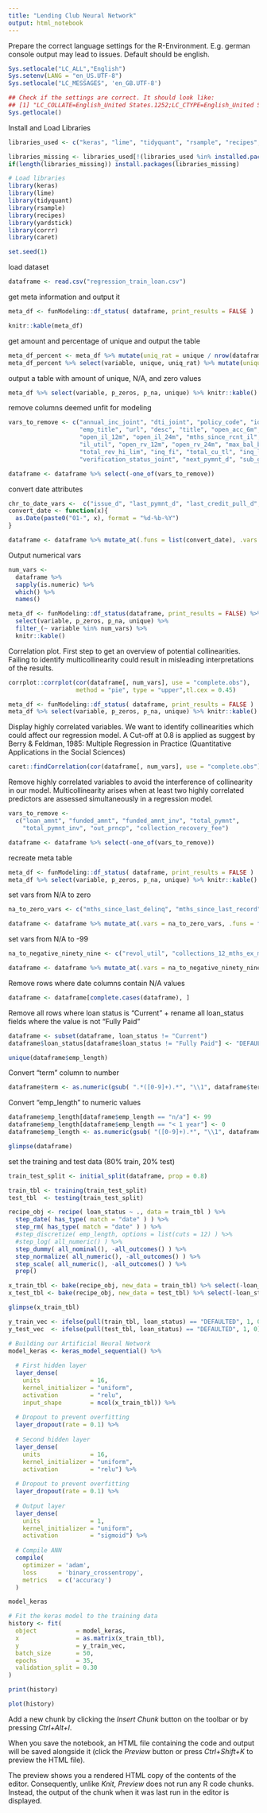 ```yaml
---
title: "Lending Club Neural Network"
output: html_notebook
---
```


Prepare the correct language settings for the R-Environment. E.g. german console output may lead to issues. Default should be english.

```r

Sys.setlocale("LC_ALL","English")
Sys.setenv(LANG = "en_US.UTF-8")
Sys.setlocale("LC_MESSAGES", 'en_GB.UTF-8')

## Check if the settings are correct. It should look like:
## [1] "LC_COLLATE=English_United States.1252;LC_CTYPE=English_United States.1252;LC_MONETARY=English_United States.1252;LC_NUMERIC=C;LC_TIME=English_United States.1252"
Sys.getlocale()


```


Install and Load Libraries

```r
libraries_used <- c("keras", "lime", "tidyquant", "rsample", "recipes", "yardstick", "corrr", "caret")

libraries_missing <- libraries_used[!(libraries_used %in% installed.packages()[,"Package"])]
if(length(libraries_missing)) install.packages(libraries_missing)

# Load libraries
library(keras)
library(lime)
library(tidyquant)
library(rsample)
library(recipes)
library(yardstick)
library(corrr)
library(caret)

set.seed(1)
```

load dataset
```r
dataframe <- read.csv("regression_train_loan.csv")
```

get meta information and output it
```r
meta_df <- funModeling::df_status( dataframe, print_results = FALSE )

knitr::kable(meta_df)
```
get amount and percentage of unique and output the table
```r
meta_df_percent <- meta_df %>% mutate(uniq_rat = unique / nrow(dataframe))
meta_df_percent %>% select(variable, unique, uniq_rat) %>% mutate(unique = unique, uniq_rat = scales::percent(uniq_rat)) %>% knitr::kable()
```

output a table with amount of unique, N/A, and zero values
```r
meta_df %>% select(variable, p_zeros, p_na, unique) %>% knitr::kable()
```

remove columns deemed unfit for modeling
```r
vars_to_remove <- c("annual_inc_joint", "dti_joint", "policy_code", "id", "member_id",
                    "emp_title", "url", "desc", "title", "open_acc_6m", "open_il_6m", 
                    "open_il_12m", "open_il_24m", "mths_since_rcnt_il", "total_bal_il", 
                    "il_util", "open_rv_12m", "open_rv_24m", "max_bal_bc", "all_util",
                    "total_rev_hi_lim", "inq_fi", "total_cu_tl", "inq_last_12m",
                    "verification_status_joint", "next_pymnt_d", "sub_grade", "X", "zip_code", "application_type")

dataframe <- dataframe %>% select(-one_of(vars_to_remove))
```

convert date attributes
```r
chr_to_date_vars <-  c("issue_d", "last_pymnt_d", "last_credit_pull_d", "earliest_cr_line")
convert_date <- function(x){
  as.Date(paste0("01-", x), format = "%d-%b-%Y")
}

dataframe <- dataframe %>% mutate_at(.funs = list(convert_date), .vars = chr_to_date_vars)
```

Output numerical vars
```r
num_vars <- 
  dataframe %>% 
  sapply(is.numeric) %>% 
  which() %>% 
  names()

meta_df <- funModeling::df_status(dataframe, print_results = FALSE) %>%
  select(variable, p_zeros, p_na, unique) %>%
  filter_(~ variable %in% num_vars) %>%
  knitr::kable()

```

Correlation plot. First step to get an overview of potential collinearities. Failing to identify multicollinearity could result in misleading interpretations of the results.
```r
corrplot::corrplot(cor(dataframe[, num_vars], use = "complete.obs"), 
                   method = "pie", type = "upper",tl.cex = 0.45)
```
```r
meta_df <- funModeling::df_status( dataframe, print_results = FALSE )
meta_df %>% select(variable, p_zeros, p_na, unique) %>% knitr::kable()
```

Display highly correlated variables. We want to identify collinearities which could affect our regression model. A Cut-off at 0.8 is applied as suggest by Berry & Feldman, 1985: Multiple Regression in Practice (Quantitative Applications in the Social Sciences)

```r
caret::findCorrelation(cor(dataframe[, num_vars], use = "complete.obs"), names = TRUE, cutoff = .8)
```

Remove highly correlated variables to avoid the interference of collinearity in our model.  Multicollinearity arises when at least two highly correlated predictors are assessed simultaneously in a regression model.
```r
vars_to_remove <- 
  c("loan_amnt", "funded_amnt", "funded_amnt_inv", "total_pymnt",
    "total_pymnt_inv", "out_prncp", "collection_recovery_fee")

dataframe <- dataframe %>% select(-one_of(vars_to_remove))

```

recreate meta table
```r
meta_df <- funModeling::df_status( dataframe, print_results = FALSE )
meta_df %>% select(variable, p_zeros, p_na, unique) %>% knitr::kable()
```

set vars from N/A to zero
```r
na_to_zero_vars <- c("mths_since_last_delinq", "mths_since_last_record", "mths_since_last_major_derog")

dataframe <- dataframe %>% mutate_at(.vars = na_to_zero_vars, .funs = funs(replace(., is.na(.), 0)))
```

set vars from N/A to -99
```r
na_to_negative_ninety_nine <- c("revol_util", "collections_12_mths_ex_med", "tot_coll_amt", "tot_cur_bal")

dataframe <- dataframe %>% mutate_at(.vars = na_to_negative_ninety_nine, .funs = funs(replace(., is.na(.), -99)))
```

Remove rows where date columns contain N/A values
```r
dataframe <- dataframe[complete.cases(dataframe), ]
```

Remove all rows where loan status is "Current" + rename all loan_status fields where the value is not "Fully Paid"
```r
dataframe <- subset(dataframe, loan_status != "Current") 
dataframe$loan_status[dataframe$loan_status != "Fully Paid"] <- "DEFAULTED"

```

```r
unique(dataframe$emp_length)
```


Convert "term" column to number
```r
dataframe$term <- as.numeric(gsub( ".*([0-9]+).*", "\\1", dataframe$term ))
```

Convert "emp_length" to numeric values
```r
dataframe$emp_length[dataframe$emp_length == "n/a"] <- 99
dataframe$emp_length[dataframe$emp_length == "< 1 year"] <- 0
dataframe$emp_length <- as.numeric(gsub( "([0-9]+).*", "\\1", dataframe$emp_length ))
```

```r
glimpse(dataframe)
```

set the training and test data (80% train, 20% test)
```r
train_test_split <- initial_split(dataframe, prop = 0.8)

train_tbl <- training(train_test_split)
test_tbl  <- testing(train_test_split) 
```

```r
recipe_obj <- recipe( loan_status ~ ., data = train_tbl ) %>% 
  step_date( has_type( match = "date" ) ) %>%
  step_rm( has_type( match = "date" ) ) %>%
  #step_discretize( emp_length, options = list(cuts = 12) ) %>%
  #step_log( all_numeric() ) %>%
  step_dummy( all_nominal(), -all_outcomes() ) %>%
  step_normalize( all_numeric(), -all_outcomes() ) %>%
  step_scale( all_numeric(), -all_outcomes() ) %>%
  prep()
```


```r
x_train_tbl <- bake(recipe_obj, new_data = train_tbl) %>% select(-loan_status)
x_test_tbl <- bake(recipe_obj, new_data = test_tbl) %>% select(-loan_status)

glimpse(x_train_tbl)
```

```r
y_train_vec <- ifelse(pull(train_tbl, loan_status) == "DEFAULTED", 1, 0)
y_test_vec  <- ifelse(pull(test_tbl, loan_status) == "DEFAULTED", 1, 0)
```

```r
# Building our Artificial Neural Network
model_keras <- keras_model_sequential() %>% 
  
  # First hidden layer
  layer_dense(
    units              = 16, 
    kernel_initializer = "uniform", 
    activation         = "relu", 
    input_shape        = ncol(x_train_tbl)) %>% 
  
  # Dropout to prevent overfitting
  layer_dropout(rate = 0.1) %>%
  
  # Second hidden layer
  layer_dense(
    units              = 16, 
    kernel_initializer = "uniform", 
    activation         = "relu") %>% 
  
  # Dropout to prevent overfitting
  layer_dropout(rate = 0.1) %>%
  
  # Output layer
  layer_dense(
    units              = 1, 
    kernel_initializer = "uniform", 
    activation         = "sigmoid") %>% 
  
  # Compile ANN
  compile(
    optimizer = 'adam',
    loss      = 'binary_crossentropy',
    metrics   = c('accuracy')
  )

model_keras 
```


```r
# Fit the keras model to the training data
history <- fit(
  object           = model_keras, 
  x                = as.matrix(x_train_tbl), 
  y                = y_train_vec,
  batch_size       = 50, 
  epochs           = 35,
  validation_split = 0.30
)

print(history)
```

```r
plot(history) 
```



Add a new chunk by clicking the *Insert Chunk* button on the toolbar or by pressing *Ctrl+Alt+I*.

When you save the notebook, an HTML file containing the code and output will be saved alongside it (click the *Preview* button or press *Ctrl+Shift+K* to preview the HTML file).

The preview shows you a rendered HTML copy of the contents of the editor. Consequently, unlike *Knit*, *Preview* does not run any R code chunks. Instead, the output of the chunk when it was last run in the editor is displayed.
